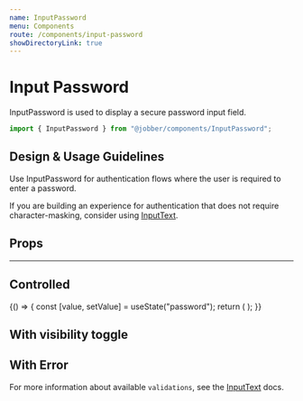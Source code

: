 ```yaml
---
name: InputPassword
menu: Components
route: /components/input-password
showDirectoryLink: true
---
```



# Input Password

<ComponentStatus stage="ready" responsive="yes" accessible="yes" />

InputPassword is used to display a secure password input field.

```ts
import { InputPassword } from "@jobber/components/InputPassword";
```

<Playground>
  <InputPassword defaultValue="password" placeholder="Password" />
</Playground>

## Design & Usage Guidelines

Use InputPassword for authentication flows where the user is required to enter a
password.

If you are building an experience for authentication that does not require
character-masking, consider using
[InputText](https://atlantis.getjobber.com/components/input-text).

## Props

<Props of={InputPassword} />

---

## Controlled

<Playground>
  {() => {
    const [value, setValue] = useState("password");
    return (
      <InputPassword value={value} onChange={setValue} placeholder="Password" />
    );
  }}
</Playground>

## With visibility toggle

<Playground>
  <InputPassword
    defaultValue="password"
    placeholder="Password"
    hasVisibilityToggle
  />
</Playground>

## With Error

For more information about available `validations`, see the
[InputText](/components/input-text/#validation-message) docs.

<Playground>
  <InputPassword
    placeholder="Password"
    name="password"
    validations={{
      required: {
        value: true,
        message: "You need a password.",
      },
      minLength: {
        value: 10,
        message: "Passwords should be at least 10 characters.",
      },
    }}
  />
</Playground>
